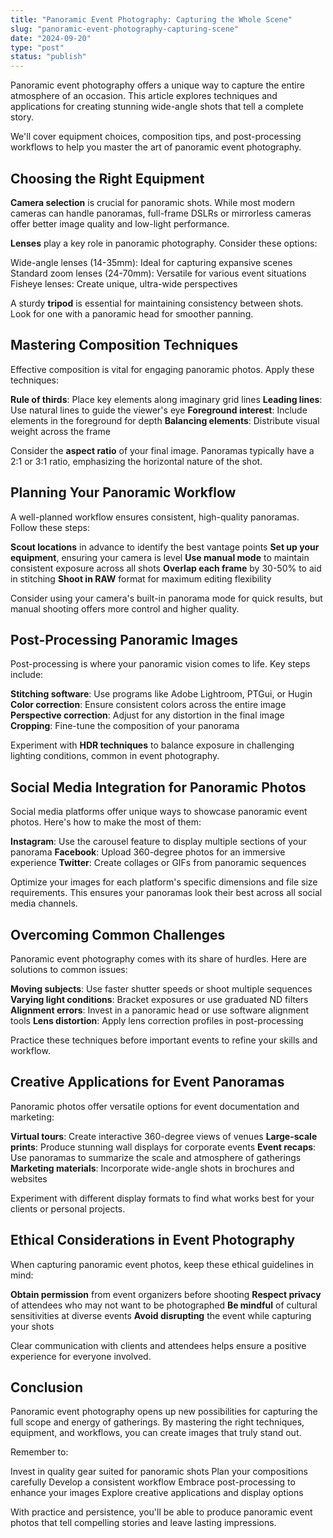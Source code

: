 ```yaml
---
title: "Panoramic Event Photography: Capturing the Whole Scene"
slug: "panoramic-event-photography-capturing-scene"
date: "2024-09-20"
type: "post"
status: "publish"
---
```


Panoramic event photography offers a unique way to capture the entire atmosphere of an occasion. This article explores techniques and applications for creating stunning wide-angle shots that tell a complete story.

We'll cover equipment choices, composition tips, and post-processing workflows to help you master the art of panoramic event photography.

## Choosing the Right Equipment

**Camera selection** is crucial for panoramic shots. While most modern cameras can handle panoramas, full-frame DSLRs or mirrorless cameras offer better image quality and low-light performance.

**Lenses** play a key role in panoramic photography. Consider these options:

Wide-angle lenses (14-35mm): Ideal for capturing expansive scenes
Standard zoom lenses (24-70mm): Versatile for various event situations
Fisheye lenses: Create unique, ultra-wide perspectives

A sturdy **tripod** is essential for maintaining consistency between shots. Look for one with a panoramic head for smoother panning.

## Mastering Composition Techniques

Effective composition is vital for engaging panoramic photos. Apply these techniques:

**Rule of thirds**: Place key elements along imaginary grid lines
**Leading lines**: Use natural lines to guide the viewer's eye
**Foreground interest**: Include elements in the foreground for depth
**Balancing elements**: Distribute visual weight across the frame

Consider the **aspect ratio** of your final image. Panoramas typically have a 2:1 or 3:1 ratio, emphasizing the horizontal nature of the shot.

## Planning Your Panoramic Workflow

A well-planned workflow ensures consistent, high-quality panoramas. Follow these steps:

**Scout locations** in advance to identify the best vantage points
**Set up your equipment**, ensuring your camera is level
**Use manual mode** to maintain consistent exposure across all shots
**Overlap each frame** by 30-50% to aid in stitching
**Shoot in RAW** format for maximum editing flexibility

Consider using your camera's built-in panorama mode for quick results, but manual shooting offers more control and higher quality.

## Post-Processing Panoramic Images

Post-processing is where your panoramic vision comes to life. Key steps include:

**Stitching software**: Use programs like Adobe Lightroom, PTGui, or Hugin
**Color correction**: Ensure consistent colors across the entire image
**Perspective correction**: Adjust for any distortion in the final image
**Cropping**: Fine-tune the composition of your panorama

Experiment with **HDR techniques** to balance exposure in challenging lighting conditions, common in event photography.

## Social Media Integration for Panoramic Photos

Social media platforms offer unique ways to showcase panoramic event photos. Here's how to make the most of them:

**Instagram**: Use the carousel feature to display multiple sections of your panorama
**Facebook**: Upload 360-degree photos for an immersive experience
**Twitter**: Create collages or GIFs from panoramic sequences

Optimize your images for each platform's specific dimensions and file size requirements. This ensures your panoramas look their best across all social media channels.

## Overcoming Common Challenges

Panoramic event photography comes with its share of hurdles. Here are solutions to common issues:

**Moving subjects**: Use faster shutter speeds or shoot multiple sequences
**Varying light conditions**: Bracket exposures or use graduated ND filters
**Alignment errors**: Invest in a panoramic head or use software alignment tools
**Lens distortion**: Apply lens correction profiles in post-processing

Practice these techniques before important events to refine your skills and workflow.

## Creative Applications for Event Panoramas

Panoramic photos offer versatile options for event documentation and marketing:

**Virtual tours**: Create interactive 360-degree views of venues
**Large-scale prints**: Produce stunning wall displays for corporate events
**Event recaps**: Use panoramas to summarize the scale and atmosphere of gatherings
**Marketing materials**: Incorporate wide-angle shots in brochures and websites

Experiment with different display formats to find what works best for your clients or personal projects.

## Ethical Considerations in Event Photography

When capturing panoramic event photos, keep these ethical guidelines in mind:

**Obtain permission** from event organizers before shooting
**Respect privacy** of attendees who may not want to be photographed
**Be mindful** of cultural sensitivities at diverse events
**Avoid disrupting** the event while capturing your shots

Clear communication with clients and attendees helps ensure a positive experience for everyone involved.

## Conclusion

Panoramic event photography opens up new possibilities for capturing the full scope and energy of gatherings. By mastering the right techniques, equipment, and workflows, you can create images that truly stand out.

Remember to:

Invest in quality gear suited for panoramic shots
Plan your compositions carefully
Develop a consistent workflow
Embrace post-processing to enhance your images
Explore creative applications and display options

With practice and persistence, you'll be able to produce panoramic event photos that tell compelling stories and leave lasting impressions.